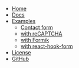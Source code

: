 - [Home](/)
- [Docs](/docs/)
- [Examples](/examples/)
  - [Contact form](/examples/contact-form/)
  - [with reCAPTCHA](/examples/recaptcha/)
  - [with Formik](/examples/formik/)
  - [with react-hook-form](/examples/react-hook-form/)
- [License](/license/)
- [GitHub](https://github.com/Pyrax/react-netlify-forms)
